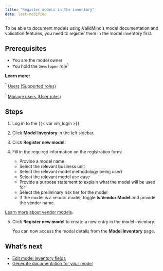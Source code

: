 ```yaml
---
title: "Register models in the inventory"
date: last-modified
---
```


To be able to document models using ValidMind's model documentation and validation features, you need to register them in the model inventory first.

## Prerequisites

- You are the model owner
- You hold the `Developer` role^1^ 

::: {.column-margin}
**Learn more:**

^1^ [Users (Supported roles)](onboarding-users.qmd#supported-roles)

^1^ [Manage users (User roles)](manage-users.qmd#user-roles)
:::

## Steps

1. Log in to the {{< var vm_login >}}.

2. Click **Model Inventory** in the left sidebar. 
<!--- **Need screenshot** --->
   
3. Click **Register new model**.
   
4. Fill in the required information on the registration form:

   - Provide a model name
   - Select the relevant business unit
   - Select the relevant model methodology being used
   - Select the relevant model use case
   - Provide a purpose statement to explain what the model will be used for
   - Select the preliminary risk tier for the model
   - If the model is a vendor model, toggle **Is Vendor Model** and provide the vendor name.

::: {.callout}
[Learn more about vendor models](../about/glossary/glossary.qmd#vendor-model).
:::

5. Click **Register new model** to create a new entry in the model inventory.

   You can now access the model details from the **Model Inventory** page.

## What's next

* [Edit model inventory fields](edit-model-inventory-fields.qmd)
* [Generate documentation for your model](../get-started/platform-ui/quickstart-generate-documentation-for-your-model.qmd)
